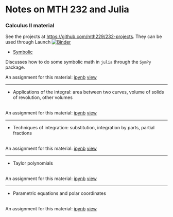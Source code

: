 # Notes on MTH 232 and Julia


### Calculus II material

See the projects at [https://github.com/mth229/232-projects](https://github.com/mth229/232-projects). They can be used through Launch [![Binder](https://mybinder.org/badge.svg)](https://mybinder.org/v2/gh/mth229/232-projects/master)

* [Symbolic](http://mth229.github.io/symbolic.html)

Discusses how to do some symbolic math in `julia` through the `SymPy` package.


An assignment for this material:
[ipynb](https://raw.githubusercontent.com/mth229/232-projects/master/01-symbolic.ipynb)
[view](http://nbviewer.ipython.org/github/mth229/232-projects/blob/master/01-symbolic.ipynb?create=1)

----

* Applications of the integral: area between two curves, volume of solids of revolution, other volumes


<br/>
An assignment for this material:
[ipynb](https://raw.githubusercontent.com/mth229/232-projects/master/02-integral-applications.ipynb)
[view](http://nbviewer.ipython.org/github/mth229/232-projects/blob/master/02-integral-applications.ipynb?create=1)

----

* Techniques of integration: substitution, integration by parts, partial fractions


<br/>
An assignment for this material:
[ipynb](https://raw.githubusercontent.com/mth229/232-projects/master/03-integral-techniques.ipynb)
[view](http://nbviewer.ipython.org/github/mth229/232-projects/blob/master/03-integral-techniques.ipynb?create=1)

----

* Taylor polynomials


<br/>
An assignment for this material:
[ipynb](https://raw.githubusercontent.com/mth229/232-projects/master/04-taylor-polynomials.ipynb)
[view](http://nbviewer.ipython.org/github/mth229/232-projects/blob/master/04-taylor-polynomials.ipynb?create=1)

----

* Parametric equations and polar coordinates


<br/>
An assignment for this material:
[ipynb](https://raw.githubusercontent.com/mth229/232-projects/master/05-polar-coordinates.ipynb)
[view](http://nbviewer.ipython.org/github/mth229/232-projects/blob/master/05-polar-coordinates.ipynb?create=1)
